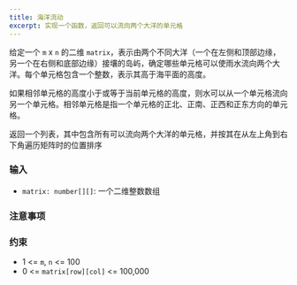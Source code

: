 ```yaml
---
title: 海洋流动
excerpt: 实现一个函数，返回可以流向两个大洋的单元格
---
```



给定一个 `m` x `n` 的二维 `matrix`，表示由两个不同大洋（一个在左侧和顶部边缘，另一个在右侧和底部边缘）接壤的岛屿，确定哪些单元格可以使雨水流向两个大洋。每个单元格包含一个整数，表示其高于海平面的高度。

如果相邻单元格的高度小于或等于当前单元格的高度，则水可以从一个单元格流向另一个单元格。相邻单元格是指一个单元格的正北、正南、正西和正东方向的单元格。

返回一个列表，其中包含所有可以流向两个大洋的单元格，并按其在从左上角到右下角遍历矩阵时的位置排序

### 输入

- `matrix: number[][]`: 一个二维整数数组

### 注意事项

<MDXTestExamples testCases={runTestCases} />

### 约束

- 1 &lt;= `m`, `n` &lt;= 100
- 0 &lt;= `matrix[row][col]` &lt;= 100,000
